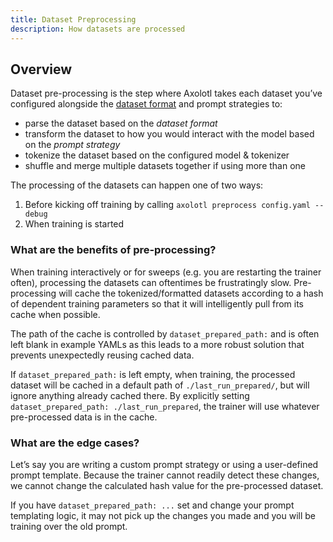 ```yaml
---
title: Dataset Preprocessing
description: How datasets are processed
---
```


## Overview

Dataset pre-processing is the step where Axolotl takes each dataset you've configured alongside
the [dataset format](docs/dataset-formats) and prompt strategies to:

 - parse the dataset based on the *dataset format*
 - transform the dataset to how you would interact with the model based on the *prompt strategy*
 - tokenize the dataset based on the configured model & tokenizer
 - shuffle and merge multiple datasets together if using more than one

The processing of the datasets can happen one of two ways:

1. Before kicking off training by calling `axolotl preprocess config.yaml --debug`
2. When training is started

### What are the benefits of pre-processing?

When training interactively or for sweeps
(e.g. you are restarting the trainer often), processing the datasets can oftentimes be frustratingly
slow. Pre-processing will cache the tokenized/formatted datasets according to a hash of dependent
training parameters so that it will intelligently pull from its cache when possible.

The path of the cache is controlled by `dataset_prepared_path:` and is often left blank in example
YAMLs as this leads to a more robust solution that prevents unexpectedly reusing cached data.

If `dataset_prepared_path:` is left empty, when training, the processed dataset will be cached in a
default path of `./last_run_prepared/`, but will ignore anything already cached there. By explicitly
setting `dataset_prepared_path: ./last_run_prepared`, the trainer will use whatever pre-processed
data is in the cache.

### What are the edge cases?

Let's say you are writing a custom prompt strategy or using a user-defined
prompt template. Because the trainer cannot readily detect these changes, we cannot change the
calculated hash value for the pre-processed dataset.

If you have `dataset_prepared_path: ...` set
and change your prompt templating logic, it may not pick up the changes you made and you will be
training over the old prompt.

